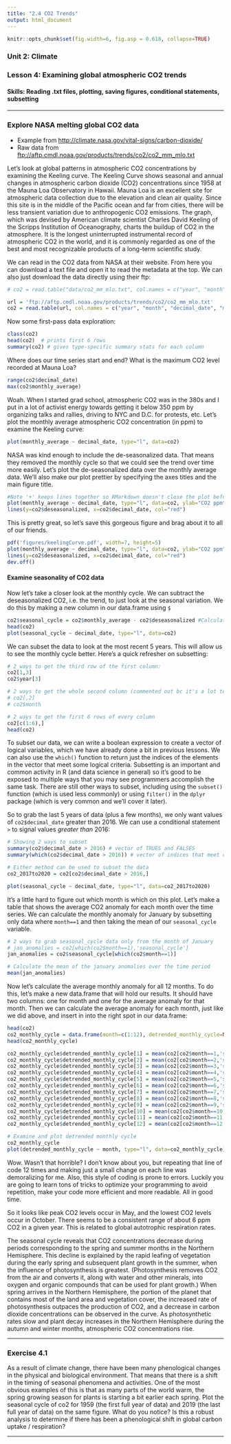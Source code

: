 ```yaml
---
title: "2.4 CO2 Trends"
output: html_document
---
```


```r
knitr::opts_chunk$set(fig.width=6, fig.asp = 0.618, collapse=TRUE) 
```

### Unit 2: Climate
### Lesson 4: Examining global atmospheric CO2 trends
#### Skills: Reading .txt files, plotting, saving figures, conditional statements, subsetting

***

### Explore NASA melting global CO2 data

-  Example from <http://climate.nasa.gov/vital-signs/carbon-dioxide/>
-  Raw data from <ftp://aftp.cmdl.noaa.gov/products/trends/co2/co2_mm_mlo.txt>

Let's look at global patterns in atmospheric CO2 concentrations by examining the Keeling curve. The Keeling Curve shows seasonal and annual changes in atmospheric carbon dioxide (CO2) concentrations since 1958 at the Mauna Loa Observatory in Hawaii. Mauna Loa is an excellent site for atmospheric data collection due to the elevation and clean air quality. Since this site is in the middle of the Pacific ocean and far from cities, there will be less transient variation due to anthropogenic CO2 emissions. The graph, which was devised by American climate scientist Charles David Keeling of the Scripps Institution of Oceanography, charts the buildup of CO2 in the atmosphere. It is the longest uninterrupted instrumental record of atmospheric CO2 in the world, and it is commonly regarded as one of the best and most recognizable products of a long-term scientific study. 

We can read in the CO2 data from NASA at their website. From here you can download a text file and open it to read the metadata at the top. We can also just download the data directly using their ftp:

```r
# co2 = read.table("data/co2_mm_mlo.txt", col.names = c("year", "month", "decimal_date", "monthly_average", "deseasonalized", "n_days", "st_dev_days", "monthly_mean_uncertainty"))

url = 'ftp://aftp.cmdl.noaa.gov/products/trends/co2/co2_mm_mlo.txt'
co2 = read.table(url, col.names = c("year", "month", "decimal_date", "monthly_average", "deseasonalized", "n_days", "st_dev_days", "monthly_mean_uncertainty"))
```

Now some first-pass data exploration:

```r
class(co2) 
head(co2)  # prints first 6 rows
summary(co2) # gives type-specific summary stats for each column
```

Where does our time series start and end? What is the maximum CO2 level recorded at Mauna Loa?

```r
range(co2$decimal_date)
max(co2$monthly_average)
```

Woah. When I started grad school, atmospheric CO2 was in the 380s and I put in a lot of activist energy towards getting it below 350 ppm by organizing talks and rallies, driving to NYC and D.C. for protests, etc. Let's plot the monthly average atmospheric CO2 concentration (in ppm) to examine the Keeling curve:

```r
plot(monthly_average ~ decimal_date, type="l", data=co2) 
```

NASA was kind enough to include the de-seasonalized data. That means they removed the monthly cycle so that we could see the trend over time more easily. Let's plot the de-seasonalized data over the monthly average data. We'll also make our plot prettier by specifying the axes titles and the main figure title.

```r
#Note '+' keeps lines together so RMarkdown doesn't close the plot before all elements are added
plot(monthly_average ~ decimal_date, type="l", data=co2, ylab="CO2 ppm", xlab="Year", main="Keeling Curve") + 
lines(y=co2$deseasonalized, x=co2$decimal_date, col="red")
```

This is pretty great, so let's save this gorgeous figure and brag about it to all of our friends.

```r
pdf('figures/keelingCurve.pdf', width=7, height=5)
plot(monthly_average ~ decimal_date, type="l", data=co2, ylab="CO2 ppm", xlab="Year", main="Keeling Curve") + 
lines(y=co2$deseasonalized, x=co2$decimal_date, col="red")
dev.off()
```

#### Examine seasonality of CO2 data 

Now let's take a closer look at the monthly cycle. We can subtract the deseasonalized CO2, i.e. the trend, to just look at the seasonal variation. We do this by making a new column in our data.frame using `$`

```r
co2$seasonal_cycle = co2$monthly_average - co2$deseasonalized #Calculate detrended co2 fluctuation
head(co2)
plot(seasonal_cycle ~ decimal_date, type="l", data=co2) 
```

We can subset the data to look at the most recent 5 years. This will allow us to see the monthly cycle better. Here's a quick refresher on subsetting:

```r
# 2 ways to get the third row of the first column:
co2[1,3]  
co2$year[3]

# 2 ways to get the whole second column (commented out bc it's a lot to print)
# co2[,2]   
# co2$month 

# 2 ways to get the first 6 rows of every column
co2[c(1:6),]   
head(co2)
```

To subset our data, we can write a boolean expression to create a vector of logical variables, which we have already done a bit in previous lessons. We can also use the `which()` function to return just the indices of the elements in the vector that meet some logical criteria. Subsetting is an important and common activity in R (and data science in general) so it's good to be exposed to multiple ways that you may see programmers accomplish the same task. There are still other ways to subset, including using the `subset()` function (which is used less commonly) or using `filter()` in the `dplyr` package (which is very common and we'll cover it later). 

So to grab the last 5 years of data (plus a few months), we only want values of `co2$decimal_date` greater than 2016. We can use a conditional statement `>` to signal values *greater than* 2016:

```r
# Showing 2 ways to subset
summary(co2$decimal_date > 2016) # vector of TRUES and FALSES
summary(which(co2$decimal_date > 2016)) # vector of indices that meet condition (see ?which for bells and whistles)

# Either method can be used to subset the data
co2_2017to2020 = co2[co2$decimal_date > 2016,]

plot(seasonal_cycle ~ decimal_date, type="l", data=co2_2017to2020) 
```

It's a little hard to figure out which month is which on this plot. Let's make a table that shows the average CO2 anomaly for each month over the time series. We can calculate the monthly anomaly for January by subsetting only data where `month==1` and then taking the mean of our `seasonal_cycle` variable. 

```r
# 2 ways to grab seasonal_cycle data only from the month of January
# jan_anomalies = co2[which(co2$month==1),'seasonal_cycle'] 
jan_anomalies = co2$seasonal_cycle[which(co2$month==1)]

# Calculate the mean of the january anomalies over the time period
mean(jan_anomalies) 
```

Now let's calculate the average monthly anomaly for all 12 months. To do this, let's make a new data.frame that will hold our results. It should have two columns: one for month and one for the average anomaly for that month. Then we can calculate the average anomaly for each month, just like we did above, and insert in into the right spot in our data.frame:

```r
head(co2)
co2_monthly_cycle = data.frame(month=c(1:12), detrended_monthly_cycle=NA) #Note how it automatically recycles NA to fill the column
head(co2_monthly_cycle)

co2_monthly_cycle$detrended_monthly_cycle[1] = mean(co2[co2$month==1,'seasonal_cycle'])
co2_monthly_cycle$detrended_monthly_cycle[2] = mean(co2[co2$month==2,'seasonal_cycle'])
co2_monthly_cycle$detrended_monthly_cycle[3] = mean(co2[co2$month==3,'seasonal_cycle'])
co2_monthly_cycle$detrended_monthly_cycle[4] = mean(co2[co2$month==4,'seasonal_cycle'])
co2_monthly_cycle$detrended_monthly_cycle[5] = mean(co2[co2$month==5,'seasonal_cycle'])
co2_monthly_cycle$detrended_monthly_cycle[6] = mean(co2[co2$month==6,'seasonal_cycle'])
co2_monthly_cycle$detrended_monthly_cycle[7] = mean(co2[co2$month==7,'seasonal_cycle'])
co2_monthly_cycle$detrended_monthly_cycle[8] = mean(co2[co2$month==8,'seasonal_cycle'])
co2_monthly_cycle$detrended_monthly_cycle[9] = mean(co2[co2$month==9,'seasonal_cycle'])
co2_monthly_cycle$detrended_monthly_cycle[10] = mean(co2[co2$month==10,'seasonal_cycle'])
co2_monthly_cycle$detrended_monthly_cycle[11] = mean(co2[co2$month==11,'seasonal_cycle'])
co2_monthly_cycle$detrended_monthly_cycle[12] = mean(co2[co2$month==12,'seasonal_cycle'])

# Examine and plot detrended monthly cycle
co2_monthly_cycle
plot(detrended_monthly_cycle ~ month, type="l", data=co2_monthly_cycle) 
```

Wow. Wasn't that horrible? I don't know about you, but repeating that line of code 12 times and making just a small change on each line was demoralizing for me. Also, this style of coding is prone to errors. Luckily you are going to learn tons of tricks to optimize your programming to avoid repetition, make your code more efficient and more readable. All in good time.

So it looks like peak CO2 levels occur in May, and the lowest CO2 levels occur in October. There seems to be a consistent range of about 6 ppm CO2 in a given year. This is related to global autotrophic respiration rates. 

The seasonal cycle reveals that CO2 concentrations decrease during periods corresponding to the spring and summer months in the Northern Hemisphere. This decline is explained by the rapid leafing of vegetation during the early spring and subsequent plant growth in the summer, when the influence of photosynthesis is greatest. (Photosynthesis removes CO2 from the air and converts it, along with water and other minerals, into oxygen and organic compounds that can be used for plant growth.) When spring arrives in the Northern Hemisphere, the portion of the planet that contains most of the land area and vegetation cover, the increased rate of photosynthesis outpaces the production of CO2, and a decrease in carbon dioxide concentrations can be observed in the curve. As photosynthetic rates slow and plant decay increases in the Northern Hemisphere during the autumn and winter months, atmospheric CO2 concentrations rise.

***

### Exercise 4.1

As a result of climate change, there have been many phenological changes in the physical and biological environment. That means that there is a shift in the timing of seasonal phenomena and activities. One of the most obvious examples of this is that as many parts of the world warm, the spring growing season for plants is starting a bit earlier each spring. Plot the seasonal cycle of co2 for 1959 (the first full year of data) and 2019 (the last full year of data) on the same figure. What do you notice? Is this a robust analysis to determine if there has been a phenological shift in global carbon uptake / respiration?

***



